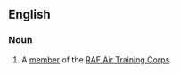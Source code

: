 ==English==

===Noun===
{{en-noun}}

# A [[member]] of the [[w:Air Training Corps|RAF Air Training Corps]].
{{anagrams:en/aacdeirt}}